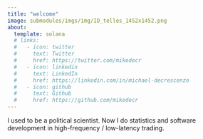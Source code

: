 ```yaml
---
title: "welcome"
image: submodules/imgs/img/ID_telles_1452x1452.png
about:
  template: solana
  # links:
  #   - icon: twitter
  #     text: Twitter
  #     href: https://twitter.com/mikedecr
  #   - icon: linkedin
  #     text: LinkedIn
  #     href: https://linkedin.com/in/michael-decrescenzo
  #   - icon: github
  #     text: Github
  #     href: https://github.com/mikedecr
---
```

 
I used to be a political scientist.
Now I do statistics and software development in high-frequency / low-latency trading.



